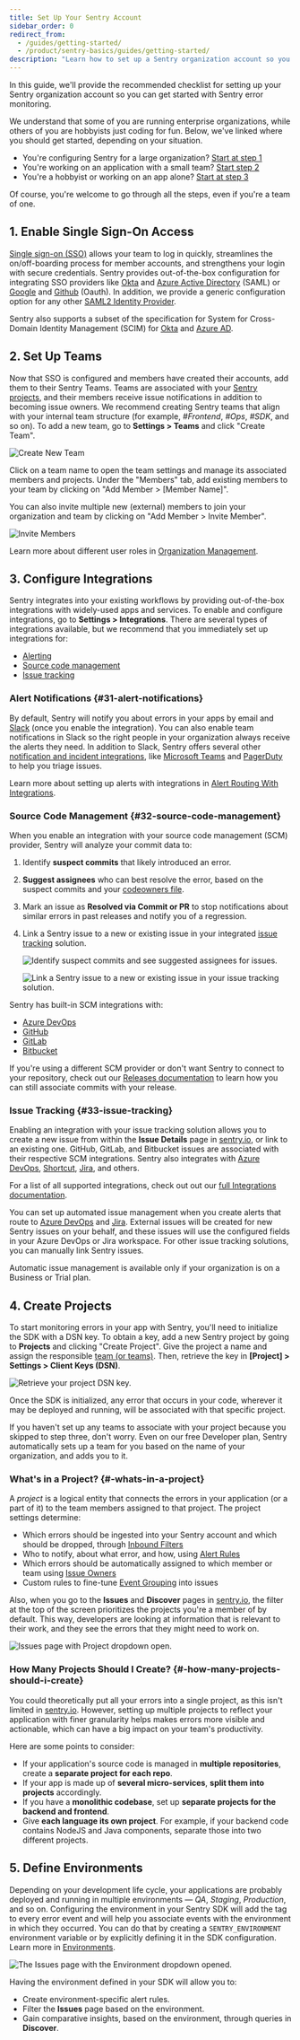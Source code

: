 ```yaml
---
title: Set Up Your Sentry Account
sidebar_order: 0
redirect_from:
  - /guides/getting-started/
  - /product/sentry-basics/guides/getting-started/
description: "Learn how to set up a Sentry organization account so you can start fixing errors right away."
---
```


In this guide, we'll provide the recommended checklist for setting up your Sentry organization account so you can get started with Sentry error monitoring.

We understand that some of you are running enterprise organizations, while others of you are hobbyists just coding for fun. Below, we've linked where you should get started, depending on your situation.

- You're configuring Sentry for a large organization? [Start at step 1](#1-enable-single-sign-on-access)
- You're working on an application with a small team? [Start step 2](#2-set-up-teams)
- You're a hobbyist or working on an app alone? [Start at step 3](#3-configure-integrations)

Of course, you're welcome to go through all the steps, even if you're a team of one.

## 1. Enable Single Sign-On Access

[Single sign-on (SSO)](/product/accounts/sso/) allows your team to log in quickly, streamlines the on/off-boarding process for member accounts, and strengthens your login with secure credentials. Sentry provides out-of-the-box configuration for integrating SSO providers like [Okta](/product/accounts/sso/#okta) and [Azure Active Directory](/product/accounts/sso/#azure-active-directory) (SAML) or [Google](/product/accounts/sso/#google-business-app) and [Github](/product/accounts/sso/#github-organizations) (Oauth). In addition, we provide a generic configuration option for any other [SAML2 Identity Provider](/product/accounts/sso/saml2/).

Sentry also supports a subset of the specification for System for Cross-Domain Identity Management (SCIM) for [Okta](/product/accounts/sso/okta-sso/okta-scim/) and [Azure AD](/product/accounts/sso/azure-sso/#scim-integration).

## 2. Set Up Teams

Now that SSO is configured and members have created their accounts, add them to their Sentry Teams. Teams are associated with your [Sentry projects](#4-create-projects), and their members receive issue notifications in addition to becoming issue owners. We recommend creating Sentry teams that align with your internal team structure (for example, _#Frontend_, _#Ops_, _#SDK_, and so on). To add a new team, go to **Settings > Teams** and click "Create Team".

![Create New Team](team-settings.png)

Click on a team name to open the team settings and manage its associated members and projects.
Under the "Members" tab, add existing members to your team by clicking on "Add Member > [Member Name]".

You can also invite multiple new (external) members to join your organization and team by clicking on "Add Member > Invite Member".

![Invite Members](invite-members.png)

Learn more about different user roles in [Organization Management](/product/accounts/membership/).

## 3. Configure Integrations

Sentry integrates into your existing workflows by providing out-of-the-box integrations with widely-used apps and services. To enable and configure integrations, go to **Settings > Integrations**. There are several types of integrations available, but we recommend that you immediately set up integrations for:

- [Alerting](#31-alert-notifications)
- [Source code management](#32-source-code-management)
- [Issue tracking](#33-issue-tracking)

### Alert Notifications {#31-alert-notifications}

By default, Sentry will notify you about errors in your apps by email and [Slack](/product/integrations/notification-incidents/slack/) (once you enable the integration). You can also enable team notifications in Slack so the right people in your organization always receive the alerts they need. In addition to Slack, Sentry offers several other [notification and incident integrations](/product/integrations/notification-incidents/), like [Microsoft Teams](/product/integrations/notification-incidents/msteams/) and [PagerDuty](/product/integrations/notification-incidents/pagerduty/) to help you triage issues.

Learn more about setting up alerts with integrations in [Alert Routing With Integrations](/product/alerts/create-alerts/routing-alerts/).

### Source Code Management {#32-source-code-management}

When you enable an integration with your source code management (SCM) provider, Sentry will analyze your commit data to:

1. Identify **suspect commits** that likely introduced an error.
1. **Suggest assignees** who can best resolve the error, based on the suspect commits and your [codeowners file](/product/issues/issue-owners/#code-owners).
1. Mark an issue as **Resolved via Commit or PR** to stop notifications about similar errors in past releases and notify you of a regression.
1. Link a Sentry issue to a new or existing issue in your integrated [issue tracking](#33-issue-tracking) solution.

   ![Identify suspect commits and see suggested assignees for issues.](issue-integrations-01.png)

   ![Link a Sentry issue to a new or existing issue in your issue tracking solution.](issue-integrations-02.png)

Sentry has built-in SCM integrations with:

- [Azure DevOps](/product/integrations/source-code-mgmt/azure-devops/)
- [GitHub](/product/integrations/source-code-mgmt/github/)
- [GitLab](/product/integrations/source-code-mgmt/gitlab/)
- [Bitbucket](/product/integrations/source-code-mgmt/bitbucket/)

If you're using a different SCM provider or don't want Sentry to connect to your repository, check out our [Releases documentation](/product/releases/associate-commits/) to learn how you can still associate commits with your release.

### Issue Tracking {#33-issue-tracking}

Enabling an integration with your issue tracking solution allows you to create a new issue from within the **Issue Details** page in [sentry.io](https://sentry.io), or link to an existing one. GitHub, GitLab, and Bitbucket issues are associated with their respective SCM integrations. Sentry also integrates with [Azure DevOps](/product/integrations/source-code-mgmt/azure-devops/), [Shortcut](/product/integrations/issue-tracking/shortcut/), [Jira](/product/integrations/issue-tracking/jira/), and others.

For a list of all supported integrations, check out out our [full Integrations documentation](/product/integrations/).

You can set up automated issue management when you create alerts that route to [Azure DevOps](/product/integrations/source-code-mgmt/azure-devops/#automatically) and [Jira](/product/integrations/issue-tracking/jira/#automatically). External issues will be created for new Sentry issues on your behalf, and these issues will use the configured fields in your Azure DevOps or Jira workspace. For other issue tracking solutions, you can manually link Sentry issues.

<Note>

Automatic issue management is available only if your organization is on a Business or Trial plan.

</Note>

## 4. Create Projects

To start monitoring errors in your app with Sentry, you'll need to initialize the SDK with a DSN key. To obtain a key, add a new Sentry project by going to **Projects** and clicking "Create Project". Give the project a name and assign the responsible [team (or teams)](#2-set-up-teams). Then, retrieve the key in **[Project] > Settings > Client Keys (DSN)**.

![Retrieve your project DSN key.](project-dsn.png)

Once the SDK is initialized, any error that occurs in your code, wherever it may be deployed and running, will be associated with that specific project.

If you haven't set up any teams to associate with your project because you skipped to step three, don't worry. Even on our free Developer plan, Sentry automatically sets up a team for you based on the name of your organization, and adds you to it.

### What's in a Project? {#-whats-in-a-project}

A _project_ is a logical entity that connects the errors in your application (or a part of it) to the team members assigned to that project. The project settings determine:

- Which errors should be ingested into your Sentry account and which should be dropped, through [Inbound Filters](/product/accounts/quotas/#inbound-data-filters)
- Who to notify, about what error, and how, using [Alert Rules](/workflow/notifications/alerts/)
- Which errors should be automatically assigned to which member or team using [Issue Owners](/workflow/issue-owners/)
- Custom rules to fine-tune [Event Grouping](/product/data-management-settings/event-grouping/) into issues

Also, when you go to the **Issues** and **Discover** pages in [sentry.io](https://sentry.io), the filter at the top of the screen prioritizes the projects you're a member of by default. This way, developers are looking at information that is relevant to their work, and they see the errors that they might need to work on.

![Issues page with Project dropdown open.](issues-project-dropdown.png)

### How Many Projects Should I Create? {#-how-many-projects-should-i-create}

You could theoretically put all your errors into a single project, as this isn't limited in [sentry.io](https://sentry.io). However, setting up multiple projects to reflect your application with finer granularity helps makes errors more visible and actionable, which can have a big impact on your team's productivity.

Here are some points to consider:

- If your application's source code is managed in **multiple repositories**, create a **separate project for each repo**.
- If your app is made up of **several micro-services**, **split them into projects** accordingly.
- If you have a **monolithic codebase**, set up **separate projects for the backend and frontend**.
- Give **each language its own project**. For example, if your backend code contains NodeJS and Java components, separate those into two different projects.

## 5. Define Environments

Depending on your development life cycle, your applications are probably deployed and running in multiple environments — _QA_, _Staging_, _Production_, and so on. Configuring the environment in your Sentry SDK will add the tag to every error event and will help you associate events with the environment in which they occurred. You can do that by creating a `SENTRY_ENVIRONMENT` environment variable or by explicitly defining it in the SDK configuration. Learn more in [Environments](/platform-redirect/?next=/configuration/environments/).

![The Issues page with the Environment dropdown opened.](environment-dropdown.png)

Having the environment defined in your SDK will allow you to:

- Create environment-specific alert rules.
- Filter the **Issues** page based on the environment.
- Gain comparative insights, based on the environment, through queries in **Discover**.
